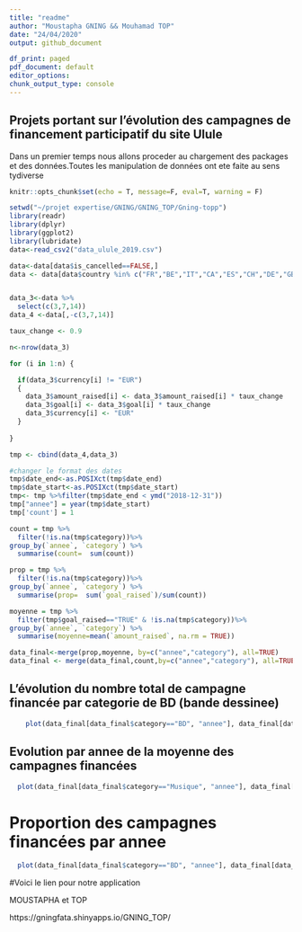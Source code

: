 ```yaml
---
title: "readme"
author: "Moustapha GNING && Mouhamad TOP"
date: "24/04/2020"
output: github_document

df_print: paged
pdf_document: default
editor_options:
chunk_output_type: console
---
```

## Projets portant sur l’évolution des campagnes de financement participatif du site Ulule
Dans un premier temps nous allons proceder au chargement des packages et des données.Toutes les manipulation de données ont ete faite au sens tydiverse

```r
knitr::opts_chunk$set(echo = T, message=F, eval=T, warning = F)
```




```r
setwd("~/projet expertise/GNING/GNING_TOP/Gning-topp")
library(readr)
library(dplyr)
library(ggplot2)
library(lubridate)
data<-read_csv2("data_ulule_2019.csv")
```



```r

data<-data[data$is_cancelled==FALSE,]
data <- data[data$country %in% c("FR","BE","IT","CA","ES","CH","DE","GB"),]


data_3<-data %>% 
  select(c(3,7,14))
data_4 <-data[,-c(3,7,14)]

taux_change <- 0.9

n<-nrow(data_3)

for (i in 1:n) {

  if(data_3$currency[i] != "EUR")
  {
    data_3$amount_raised[i] <- data_3$amount_raised[i] * taux_change
    data_3$goal[i] <- data_3$goal[i] * taux_change
    data_3$currency[i] <- "EUR"
  }
  
}

tmp <- cbind(data_4,data_3)

#changer le format des dates
tmp$date_end<-as.POSIXct(tmp$date_end)
tmp$date_start<-as.POSIXct(tmp$date_start)
tmp<- tmp %>%filter(tmp$date_end < ymd("2018-12-31"))
tmp["annee"] = year(tmp$date_start)
tmp['count'] = 1 

count = tmp %>% 
  filter(!is.na(tmp$category))%>% 
group_by(`annee`, `category`) %>% 
  summarise(count=  sum(count))

prop = tmp %>% 
  filter(!is.na(tmp$category))%>% 
group_by(`annee`, `category`) %>% 
  summarise(prop=  sum(`goal_raised`)/sum(count))

moyenne = tmp %>% 
  filter(tmp$goal_raised=="TRUE" & !is.na(tmp$category))%>% 
group_by(`annee`, `category`) %>% 
  summarise(moyenne=mean(`amount_raised`, na.rm = TRUE))

data_final<-merge(prop,moyenne, by=c("annee","category"), all=TRUE)
data_final <- merge(data_final,count,by=c("annee","category"), all=TRUE)
```
## L'évolution du nombre total de campagne financée par categorie de BD (bande dessinee)

```r


    plot(data_final[data_final$category=="BD", "annee"], data_final[data_final$category=="BD", "count"],type = "l")
```

## Evolution par annee de la moyenne des campagnes financées
```r
  plot(data_final[data_final$category=="Musique", "annee"], data_final[data_final$category=="Musique", "moyenne"],type = "l")
```




# Proportion des campagnes financées par annee 
```r
  plot(data_final[data_final$category=="BD", "annee"], data_final[data_final$category=="BD", "prop"],type = "l")
```




#Voici le lien pour notre application 

MOUSTAPHA et TOP

https://gningfata.shinyapps.io/GNING_TOP/
 



